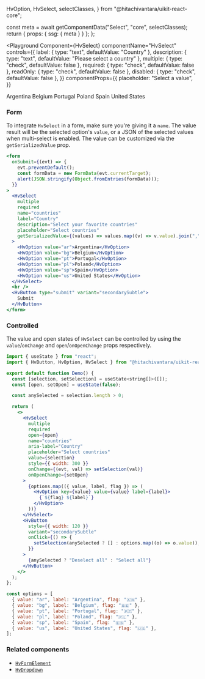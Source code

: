   HvOption,
  HvSelect,
  selectClasses,
} from "@hitachivantara/uikit-react-core";


  const meta = await getComponentData("Select", "core", selectClasses);
  return { props: { ssg: { meta } } };
};

<Description />

<Page>

<Playground
  Component={HvSelect}
  componentName="HvSelect"
  controls={{
    label: { type: "text", defaultValue: "Country" },
    description: { type: "text", defaultValue: "Please select a country" },
    multiple: { type: "check", defaultValue: false },
    required: { type: "check", defaultValue: false },
    readOnly: { type: "check", defaultValue: false },
    disabled: { type: "check", defaultValue: false },
  }}
  componentProps={{
    placeholder: "Select a value",
  }}
>
  <HvOption value="ar">Argentina</HvOption>
  <HvOption value="bg">Belgium</HvOption>
  <HvOption value="pt">Portugal</HvOption>
  <HvOption value="pl">Poland</HvOption>
  <HvOption value="sp">Spain</HvOption>
  <HvOption value="us">United States</HvOption>
</Playground>

### Form

To integrate `HvSelect` in a form, make sure you're giving it a `name`.
The value result will be the selected option's `value`, or a JSON of the selected values when multi-select is enabled. The value can be customized via the `getSerializedValue` prop.

```jsx live
<form
  onSubmit={(evt) => {
    evt.preventDefault();
    const formData = new FormData(evt.currentTarget);
    alert(JSON.stringify(Object.fromEntries(formData)));
  }}
>
  <HvSelect
    multiple
    required
    name="countries"
    label="Country"
    description="Select your favorite countries"
    placeholder="Select countries"
    getSerializedValue={(values) => values.map((v) => v.value).join(",")}
  >
    <HvOption value="ar">Argentina</HvOption>
    <HvOption value="bg">Belgium</HvOption>
    <HvOption value="pt">Portugal</HvOption>
    <HvOption value="pl">Poland</HvOption>
    <HvOption value="sp">Spain</HvOption>
    <HvOption value="us">United States</HvOption>
  </HvSelect>
  <br />
  <HvButton type="submit" variant="secondarySubtle">
    Submit
  </HvButton>
</form>
```

### Controlled

The value and open states of `HvSelect` can be controlled by using the `value`/`onChange` and `open`/`onOpenChange` props respectively.

```jsx live
import { useState } from "react";
import { HvButton, HvOption, HvSelect } from "@hitachivantara/uikit-react-core";

export default function Demo() {
  const [selection, setSelection] = useState<string[]>([]);
  const [open, setOpen] = useState(false);

  const anySelected = selection.length > 0;

  return (
    <>
      <HvSelect
        multiple
        required
        open={open}
        name="countries"
        aria-label="Country"
        placeholder="Select countries"
        value={selection}
        style={{ width: 300 }}
        onChange={(evt, val) => setSelection(val)}
        onOpenChange={setOpen}
      >
        {options.map(({ value, label, flag }) => (
          <HvOption key={value} value={value} label={label}>
            {`${flag} ${label}`}
          </HvOption>
        ))}
      </HvSelect>
      <HvButton
        style={{ width: 120 }}
        variant="secondarySubtle"
        onClick={() => {
          setSelection(anySelected ? [] : options.map((o) => o.value));
        }}
      >
        {anySelected ? "Deselect all" : "Select all"}
      </HvButton>
    </>
  );
};

const options = [
  { value: "ar", label: "Argentina", flag: "🇦🇷" },
  { value: "bg", label: "Belgium", flag: "🇧🇪" },
  { value: "pt", label: "Portugal", flag: "🇵🇹" },
  { value: "pl", label: "Poland", flag: "🇵🇱" },
  { value: "sp", label: "Spain", flag: "🇪🇸" },
  { value: "us", label: "United States", flag: "🇺🇸" },
];
```

### Related components

- [`HvFormElement`](/components/form-element)
- [`HvDropdown`](/components/dropdown)

</Page>
